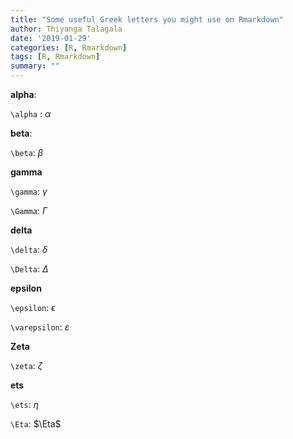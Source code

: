 ```yaml
---
title: "Some useful Greek letters you might use on Rmarkdown"
author: Thiyanga Talagala
date: '2019-01-29'
categories: [R, Rmarkdown]
tags: [R, Rmarkdown]
summary: ""
---
```


**alpha**: 

`\alpha` : $\alpha$ 

**beta**:

`\beta`: $\beta$

**gamma**

`\gamma`: $\gamma$

`\Gamma`: $\Gamma$

**delta**

`\delta`: $\delta$

`\Delta`: $\Delta$

**epsilon**

`\epsilon`: $\epsilon$ 

`\varepsilon`: $\varepsilon$

**Zeta**

`\zeta`: $\zeta$

**ets**

`\ets`: $\eta$

`\Eta`: $\Eta$